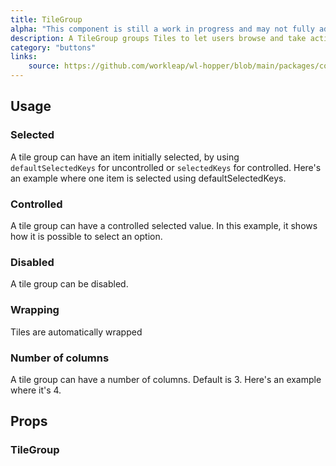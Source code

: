 ```yaml
---
title: TileGroup
alpha: "This component is still a work in progress and may not fully address all design requirements. Its API and properties are subject to change as we refine the design and functionality to better meet user needs."
description: A TileGroup groups Tiles to let users browse and take action on a group of related items.
category: "buttons"
links:
    source: https://github.com/workleap/wl-hopper/blob/main/packages/components/src/Tile/src/TileGroup.tsx
---
```


<Example src="tile/docs/TileGroup/preview" isOpen />

## Usage

### Selected
A tile group can have an item initially selected, by using `defaultSelectedKeys` for uncontrolled or `selectedKeys` for controlled.
Here's an example where one item is selected using defaultSelectedKeys.

<Example src="tile/docs/TileGroup/selected" />

### Controlled
A tile group can have a controlled selected value. In this example, it shows how it is possible to select an option.

<Example src="tile/docs/TileGroup/controlled" />

### Disabled
A tile group can be disabled.

<Example src="tile/docs/TileGroup/disabled" />

### Wrapping
Tiles are automatically wrapped

<Example src="tile/docs/TileGroup/wrapping" />

### Number of columns
A tile group can have a number of columns. Default is 3. Here's an example where it's 4.

<Example src="tile/docs/TileGroup/columns" />

## Props

### TileGroup

<PropTable component="TileGroup" />
